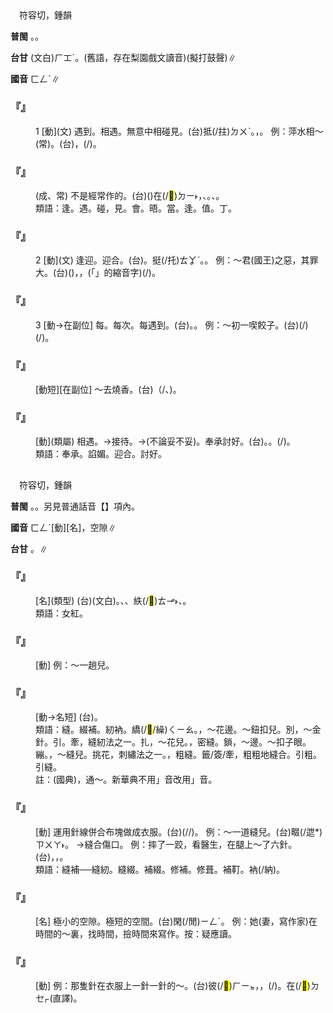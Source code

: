 
=={{ruby|逢|ㄈㄥˊ}}==

　符容切，鍾韻

'''普閩''' {{ruby|(文)|ㄏㆲˊ}}。{{ruby|(白)|ㄅㄤˊ}}。

'''台甘''' (文白)<rt>ㄏㆲˊ</rt>。{{ruby|(語)|ㄅㄤˊ}}(舊語，存在梨園戲文讀音){{ruby|。|ㄆㆲˊ}}(擬打鼓聲)∥

'''國音''' <rt>ㄈㄥˊ</rt>∥

    

==='''『{{ruby|逢|ㄈㄥˊ}}』'''===
:1  [動](文) 遇到。相遇。無意中相碰見。(台)抵(/拄)<rt>ㄉㄨˋ</rt>{{ruby|著|ㄉㄧㄜㆷ}}。{{ruby|遇|ㆠㄨ˫/ㆣㄨ˫}}{{ruby|著|ㄉㄧㄜㆷ}}，{{ruby|拄|ㄉㄨ˫}}{{ruby|遇|ㆠㄨ˫/ㆣㄨ˫}}{{ruby|著|ㄉㄧㄜㆷ}}。 例：萍水相～(常)。(台){{ruby|親|ㄑㄧㄣ}}{{ruby|像|ㄑㄧㆧ˫/ㄑㄧㆫ˫}}{{ruby|浮|ㄆㄨˊ}}{{ruby|萍|ㄆㄧㄜˊ}}{{ruby|漂|ㄆㄧㄠ}}{{ruby|流|ㄌㄧㄨˊ}}，{{ruby|偶|ㄫㆦˋ}}{{ruby|然|ㄌㄧㄢˊ/ㆢㄧㄢˊ}}{{ruby|相|ㄒㄧㄜ/ㄙㆩ}}{{ruby|遇|ㆠㄨ˫/ㆣㄨ˫}}{{ruby|頭|ㄊㄠˊ}}(/{{ruby|相|ㄒㄧㄜ/ㄙㆩ}}{{ruby|抵|ㄉㄨˋ}}{{ruby|著|ㄉㄧㄜㆷ ͘}})。
    

==='''『{{ruby|逢|ㄈㄥˊ}}{{ruby|場|ㄔㄤˊ}}{{ruby|作|ㄗㄨㄛˋ}}{{ruby|戲|ㄒㄧˋ}}』'''===
: (成、常) 不是經常作的。(台)({{ruby|無|ㆠㄜˊ}}{{ruby|計|ㄍㆤ˪}}{{ruby|畫|ㄨㆤ˫}}{{ruby|無|ㆠㄜˊ}}{{ruby|特|ㄉㄧㆤㆶ ͘}}{{ruby|別|ㄅㄧㄚㆵ ͘}}{{ruby|丌|ㆤ}}{{ruby|目|ㆠㆦㆶ ͘}}{{ruby|的|ㄉㄧㆤㆶ ͘}})在(/<mark>&#xf9853;</mark>)<rt>ㄉㄧ˫</rt>{{ruby|某|ㆠㆦˋ}}{{ruby|一|ㄐㄧㆵ ͘}}{{ruby|個|ㆤˊ}}{{ruby|場|ㄉㄧㆧˊ/ㄉㄧㆧˊ}}{{ruby|面|ㆠㄧㄣ˫}}，{{ruby|偶|ㄫㆦˋ}}{{ruby|然|ㆢㄧㄢˊ/ㄌㄧㄢˊ}}{{ruby|為|ㄨㄧ˫}}{{ruby|著|ㄉㄧㄜㆷ}}{{ruby|大|ㄉㄞ˫}}{{ruby|家|ㄍㆤ}}{{ruby|彼|ㄅㄧˋ}}{{ruby|此|ㄘㄨˋ}}{{ruby|互|ㄏㆦ˫}}{{ruby|相|ㄒㄧㆲ}}{{ruby|丌|ㆤ}}{{ruby|適|ㄒㄧㆤㆶ}}{{ruby|興|ㄏㄧㄥ˪}}、{{ruby|歡|ㄏㄨㄢ}}{{ruby|樂|ㄌㆦㆶ ͘}}{{ruby|做|ㄗㄨㆤ˪/ㄗㄜ˪}}{{ruby|出|ㄘㄨㆵ}}{{ruby|來|·ㄌㄞˊ}}。{{ruby|配|ㄆㄨㆤ˪}}{{ruby|合|ㄏㄚㆴ ͘}}{{ruby|場|ㄉㄧㆫˊ/ㄉㄧㆧˊ}}{{ruby|面|ㆠㄧㄣ˫}}、{{ruby|應|ㄧㄥ˪}}{{ruby|景|ㄍㄧㄥˋ}}。
:類語：逢。遇。碰，見。會。晤。當。逢。值。丁。
:
    

==='''『{{ruby|逢|ㄈㄥˊ}}』'''===
:2  [動](文) 逢迎。迎合。(台){{ruby|迎|ㆣㄧㄚˊ}}{{ruby|請|ㄑㄧㆩˋ}}。{{ruby|扶|ㄆㆦˊ}}挺(/托)<rt>ㄊㆩˋ</rt>。{{ruby|無|ㆠㄜˊ}}{{ruby|論|ㄌㄨㄣ˫}}{{ruby|好|ㄏㄜˋ}}{{ruby|歹|ㄆㆮˋ/ㄆㄞˋ}}{{ruby|攏|ㄌㆲˋ}}{{ruby|贊|ㄗㄢ˪}}{{ruby|成|ㄒㄧㄥˊ}}{{ruby|無|ㆠㄜˊ}}{{ruby|違|ㄨㄧˊ}}{{ruby|逆|ㆣㄧㆤㆶ ͘}}。 例：～君(國王)之惡，其罪大。(台){{ruby|君|ㄍㄨㄣ}}{{ruby|王|ㆲˊ}}{{ruby|做|ㄗㄨㆤ˪/ㄗㄜ˪}}{{ruby|錯|ㄘㄜ˪}}{{ruby|亦|ㄧㄚㆷ ͘}}{{ruby|迎|ㆣㄧㄥˊ}}{{ruby|合|ㄏㄚㆴ ͘}}({{ruby|做|ㄗㄨㆤ˪/ㄗㄜ˪}}{{ruby|去|ㄎㄧ˪}}{{ruby|就|ㄐㄧㄨ˫}}{{ruby|伊|·ㄧ}}){{ruby|伊|ㄧ}}{{ruby|丌|ㆤ}}{{ruby|意|ㄧ˪}}{{ruby|思|ㄙㄨ˪}}，{{ruby|無|ㆠㄜˊ}}{{ruby|諫|ㄍㄢ˪}}{{ruby|諍|ㄐㆪ˪}}，{{ruby|<mark>&#xffb50;</mark>|ㄐㄧㆵ}}(「{{ruby|此|ㄐㄧˋ}}{{ruby|一|ㄐㄧㆵ ͘}}」的縮音字)(/{{ruby|此|ㄐㄧㆵ}}){{ruby|個|ㆤˊ}}{{ruby|罪|ㄗㄨㆤ˫}}{{ruby|真|ㄐㄧㄣ}}{{ruby|大|ㄉㄨㄚ˫}}。
    

==='''『{{ruby|逢|ㄈㄥˊ}}』'''===
:3  [動→在副位] 每。每次。每遇到。(台){{ruby|每|ㄇㄨㄧˋ}}。{{ruby|見|ㄍㄧㄢ˪/ㄍㆪ˪}}{{ruby|若|ㄋㄚ˫}}。 例：～初一喫餃子。(台){{ruby|見|ㄍㄧㄢ˪}}{{ruby|初|ㄘㄨㆤ/ㄘㆤ}}{{ruby|一|ㄧㆵ}}{{ruby|著|ㄉㄧㄜㆷ}}(/{{ruby|都|ㄉㄜ˫}}){{ruby|包|ㄅㄠ}}(/{{ruby|食|ㄐㄧㄚㆷ ͘}}){{ruby|水|ㄗㄨㄧˋ}}{{ruby|餃|ㄍㄧㄠˋ}}。
    

==='''『{{ruby|逢|ㄈㄥˊ}}{{ruby|三|ㄙㄢ}}』'''===
: [動短][在副位] ～去燒香。(台){{ruby|見|ㄍㄧㄢ˪}}{{ruby|三|ㄙㆩ}}{{ruby|日|ㆢㄧㆵ ͘/ㄌㄧㆵ ͘}}（/{{ruby|十|ㄗㄚㆴ ͘}}{{ruby|三|ㄙㆩ}}、{{ruby|二|ㄌㄧ˫}}{{ruby|十|ㄗㄚㆴ ͘}}{{ruby|三|ㄙㆩ}}){{ruby|去|ㄎㄧ˪}}{{ruby|廟|ㆠㄧㄜ˫}}{{ruby|裏|ㄌㄧㄣ˪/ㄋㄧㆷ}}{{ruby|燒|ㄒㄧㄜ}}{{ruby|香|ㄏㄧㆧ/ㄏㄧㆫ}}。
    

==='''『{{ruby|逢|ㄈㄥˊ}}{{ruby|迎|ㄧㄥˊ}}』'''===
: [動](類屬) 相遇。→接待。→(不論妥不妥)。奉承討好。(台){{ruby|扶|ㄏㄨˊ}}{{ruby|扶|ㄏㄨˊ}}{{ruby|插|ㄘㄚㆷ}}{{ruby|插|ㄘㄚㆷ}}。{{ruby|扶|ㄆㆦˊ}}{{ruby|挺|ㄊㆩˋ}}。{{ruby|做|ㄗㄨㆤ˪/ㄗㄜ˪}}{{ruby|去|ㄎㄧ˪}}{{ruby|著|ㄉㄧㄜㆷ}}(/{{ruby|就|ㄐㄧㄨ˫}}){{ruby|付|ㄏㆦ˫}}{{ruby|人|ㄌㄤˊ}}{{ruby|歡|ㄏㄨㆩ}}{{ruby|喜|ㄏㄧˋ}}。
:類語：奉承。諂媚。迎合。討好。
:
    

=={{ruby|縫|ㄈㄥˊ}}==

　符容切，鍾韻

'''普閩''' {{ruby|(文)|ㄏㆲˊ}}。{{ruby|(白)|ㄅㄤˊ}}。另見普通話音【{{ruby|縫|ㄈㄥˋ}}】項內。

'''國音''' <rt>ㄈㄥˊ</rt>[動]{{ruby|。|ㄈㄥˋ}}[名]，空隙∥

'''台甘''' {{ruby|(文)|ㄏㆲˊ}}{{ruby|。|ㄏㆲ˫}}。{{ruby|(語)|ㄅㄤˊ}}{{ruby|。|ㄆㄤ˫}}∥

    

==='''『{{ruby|縫|ㄈㄥˊ}}{{ruby|紉|ㄖㄣˋ}}』'''===
: [名](類型) (台){{ruby|縫|ㄏㆲˊ}}{{ruby|紉|ㆢㄧㆬ˫}}(文白)。{{ruby|鉸|ㄍㄚ}}{{ruby|布|ㄅㆦ˪}}、{{ruby|剪|ㄐㄧㄢˋ}}{{ruby|衫|ㄙㆩ}}、紩(/<mark>&#xffa6e;</mark>)<rt>ㄊㆪ˫</rt>{{ruby|衫|ㄙㆩ}}、{{ruby|補|ㄅㆦˋ}}{{ruby|衫|ㄙㆩ}}{{ruby|丌|ㆤ}}{{ruby|工|ㄎㄤ}}{{ruby|課|ㄎㆤ˪/ㄎㄨㆤ˪}}。
:類語：女紅。
:
    

==='''『{{ruby|縫|ㄈㄥˊ}}{{ruby|上|ㄕㄤˋ}}』'''===
: [動] 例：～一趟兒。
    

==='''『{{ruby|裁|ㄘㄞˊ}}{{ruby|縫|ㄈㄥˊ}}』'''===
: [動→名短] (台){{ruby|裁|ㄘㄞˊ}}{{ruby|縫|ㄏㆲˊ}}。
:類語：縫。綴補。紉衲。繑(/<mark>&#xf9564;</mark>/繰)<rt>ㄑㄧㄠ</rt>。{{ruby|<mark>&#xf9566;</mark>|ㄓㄞˋ}}，～花邊。～鈕扣兒。別，～金針。引。牽，縫紉法之一。扎，～花兒。{{ruby|緝|ㄑㄧ}}，密縫。鎖，～邊。～扣子眼。繃。{{ruby|繚|ㄌㄧㄠˊ}}，～縫兒。挑花，刺繡法之一。{{ruby|絎|ㄏㄤˊ}}，粗縫。籤/簽/牽，粗粗地縫合。引粗。引縫。
:
:註：(國典){{ruby|緝|ㄑㄧˋ}}，通～。新華典不用{{ruby|「|ㄑㄧˋ}}」音改用{{ruby|「|ㄐㄧ}}」音。
:
    

==='''『{{ruby|縫|ㄈㄥˊ}}』'''===
: [動] 運用針線併合布塊做成衣服。(台){{ruby|用|ㄧㄥ˫/ㄧㆲ˫}}{{ruby|針|ㄗㆰ/ㄐㄧㆰ}}{{ruby|線|ㄙㄨㆩ˪}}{{ruby|縫|ㄅㄤˊ}}(/{{ruby|紩|ㄊㆪ˫}}/{{ruby|<mark>&#xffdd6;</mark>|ㄊㆪ˫}}){{ruby|衫|ㄙㆩ}}。 例：～一道縫兒。(台){{ruby|縫|ㄅㄤˊ}}{{ruby|一|ㄐㄧㆵ ͘}}畷(/迣*)<rt>ㄗㄨㄚ˫</rt>{{ruby|合|ㄍㄚㆴ}}{{ruby|縫|ㄆㄤ˫}}。 →縫合傷口。 例：摔了一跤，看醫生，在腿上～了六針。(台){{ruby|跋|ㄅㄨㄚㆷ ͘}}{{ruby|一|ㄐㄧㆵ ͘}}{{ruby|倒|ㄉㄜˋ}}，{{ruby|大|ㄉㄨㄚ˫}}{{ruby|腿|ㄊㄨㄧˋ}}{{ruby|歸|ㄍㄨㄧ}}{{ruby|<mark>&#xf9065;</mark>|ㄎㄤ}}，{{ruby|付|ㄏㆦ˫}}{{ruby|醫|ㄧ}}{{ruby|生|ㄒㄧㄥ}}{{ruby|<mark>&#xffa6e;</mark>|ㄊㆪ˫}}{{ruby|六|ㄌㄚㆶ ͘}}{{ruby|針|ㄗㆰ/ㄐㄧㆰ}}。
:類語：縫補──縫紉。縫綴。補綴。修補。修葺。補靪。衲(/納)。
:
    

==='''『{{ruby|縫|ㄈㄥˊ}}{{ruby|縫|ㄈㄥˊ}}』'''===
: [名] 極小的空隙。極短的空間。(台){{ruby|一|ㄐㄧㆵ ͘}}{{ruby|點|ㄉㄧㆰˋ}}{{ruby|仔|ㄚ}}閑(/閒)<rt>ㄧㄥˊ</rt>{{ruby|工|ㄍㄤ}}。 例：她(妻，寫作家)在時間的～裏，找時間，撿時間來寫作。按：疑應讀{{ruby|：|ㄈㄥˋ}}。
    

==='''『{{ruby|縫|ㄈㄥˊ}}{{ruby|著|ㄓㄜ}}』'''===
: [動] 例：那隻針在衣服上一針一針的～。(台)彼(/<mark>&#xf8fbe;</mark>)<rt>ㄏㄧㆵ</rt>{{ruby|枝|ㄍㄧ}}{{ruby|針|ㄗㆰ/ㄐㄧㆰ}}{{ruby|站|ㄉㄧㆰ˪}}{{ruby|衫|ㄙㆩ}}{{ruby|仔|ㄚ}}{{ruby|頂|ㄉㄧㄥˋ}}，{{ruby|一|ㄐㄧㆵ ͘}}{{ruby|針|ㄗㆰ/ㄐㄧㆰ}}{{ruby|仔|ㄚ}}{{ruby|一|ㄐㄧㆵ ͘}}{{ruby|針|ㄗㆰ/ㄐㄧㆰ}}，{{ruby|一|ㄧㆵ}}{{ruby|直|ㄉㄧㆵ ͘}}{{ruby|穿|ㄘㆭ/ㄋㆭ}}(/{{ruby|<mark>&#xffdd6;</mark>|ㄊㆪ˫}}){{ruby|過|ㄍㆤ˪/ㄍㄨㆤ˪}}{{ruby|去|ㄎㄧ˪}}。{{ruby|一|ㄧㆵ}}{{ruby|直|ㄉㄧㆵ ͘}}在(/<mark>&#xf9549;</mark>)<rt>ㄉㆤㆷ</rt>{{ruby|縫|ㄅㄤˊ}}(直譯)。
    
